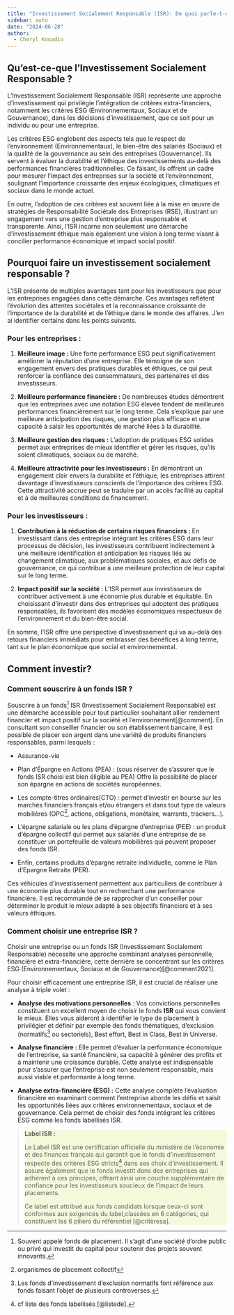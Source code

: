 ```yaml
---
title: "Investissement Socialement Responsable (ISR): De quoi parle-t-on ?"
sidebar: auto
date: "2024-06-28"
author:
  - Cheryl Kouadio
---
```


## Qu'est-ce-que l'Investissement Socialement Responsable ?

L'Investissement Socialement Responsable (ISR) représente une approche d'investissement qui privilégie l'intégration de critères extra-financiers, notamment les critères ESG (Environnementaux, Sociaux et de Gouvernance), dans les décisions d'investissement, que ce soit pour un individu ou pour une entreprise.

Les critères ESG englobent des aspects tels que le respect de l'environnement (Environnementaux), le bien-être des salariés (Sociaux) et la qualité de la gouvernance au sein des entreprises (Gouvernance). Ils servent à évaluer la durabilité et l'éthique des investissements au-delà des performances financières traditionnelles. Ce faisant, ils offrent un cadre pour mesurer l'impact des entreprises sur la société et l'environnement, soulignant l'importance croissante des enjeux écologiques, climatiques et sociaux dans le monde actuel.

En outre, l'adoption de ces critères est souvent liée à la mise en œuvre de stratégies de Responsabilité Sociétale des Entreprises (RSE), illustrant un engagement vers une gestion d'entreprise plus responsable et transparente. Ainsi, l'ISR incarne non seulement une démarche d'investissement éthique mais également une vision à long terme visant à concilier performance économique et impact social positif.

## Pourquoi faire un investissement socialement responsable ?

L'ISR présente de multiples avantages tant pour les investisseurs que pour les entreprises engagées dans cette démarche. Ces avantages reflètent l'évolution des attentes sociétales et la reconnaissance croissante de l'importance de la durabilité et de l'éthique dans le monde des affaires. J'en ai identifier certains dans les points suivants.

### Pour les entreprises :

1.  **Meilleure image :** Une forte performance ESG peut significativement améliorer la réputation d'une entreprise. Elle témoigne de son engagement envers des pratiques durables et éthiques, ce qui peut renforcer la confiance des consommateurs, des partenaires et des investisseurs.

2.  **Meilleure performance financière :** De nombreuses études démontrent que les entreprises avec une notation ESG élevée tendent de meilleures performances financièrement sur le long terme. Cela s'explique par une meilleure anticipation des risques, une gestion plus efficace et une capacité à saisir les opportunités de marché liées à la durabilité.

3.  **Meilleure gestion des risques :** L'adoption de pratiques ESG solides permet aux entreprises de mieux identifier et gérer les risques, qu'ils soient climatiques, sociaux ou de marché.

4.  **Meilleure attractivité pour les investisseurs :** En démontrant un engagement clair envers la durabilité et l'éthique, les entreprises attirent davantage d'investisseurs conscients de l'importance des critères ESG. Cette attractivité accrue peut se traduire par un accès facilité au capital et à de meilleures conditions de financement.

### Pour les investisseurs :

1.  **Contribution à la réduction de certains risques financiers :** En investissant dans des entreprise intégrant les critères ESG dans leur processus de décision, les investisseurs contribuent indirectement à une meilleure identification et anticipation les risques liés au changement climatique, aux problématiques sociales, et aux défis de gouvernance, ce qui contribue à une meilleure protection de leur capital sur le long terme.

2.  **Impact positif sur la société :** L'ISR permet aux investisseurs de contribuer activement à une économie plus durable et équitable. En choisissant d'investir dans des entreprises qui adoptent des pratiques responsables, ils favorisent des modèles économiques respectueux de l'environnement et du bien-être social.

En somme, l'ISR offre une perspective d'investissement qui va au-delà des retours financiers immédiats pour embrasser des bénéfices à long terme, tant sur le plan économique que social et environnemental.

## Comment investir?

### Comment souscrire à un fonds ISR ?

Souscrire à un fonds[^1] ISR (Investissement Socialement Responsable) est une démarche accessible pour tout particulier souhaitant allier rendement financier et impact positif sur la société et l'environnement[@comment]. En consultant son conseiller financier ou son établissement bancaire, il est possible de placer son argent dans une variété de produits financiers responsables, parmi lesquels :

[^1]: Souvent appelé fonds de placement. Il s’agit d’une société d’ordre public ou privé qui investit du capital pour soutenir des projets souvent innovants.

-   Assurance-vie

-   Plan d’Épargne en Actions (PEA) : (sous réserver de s’assurer que le fonds ISR choisi est bien éligible au PEA) Offre la possibilité de placer son épargne en actions de sociétés européennes.

-   Les compte-titres ordinaires(CTO) : permet d'investir en bourse sur les marchés financiers français et/ou étrangers et dans tout type de valeurs mobilières (OPC[^2], actions, obligations, monétaire, warrants, trackers…).

-   L’épargne salariale ou les plans d’épargne d’entreprise (PEE) : un produit d'épargne collectif qui permet aux salariés d'une entreprise de se constituer un portefeuille de valeurs mobilières qui peuvent proposer des fonds ISR.

-   Enfin, certains produits d’épargne retraite individuelle, comme le Plan d’Epargne Retraite (PER).

[^2]: organismes de placement collectif

Ces véhicules d'investissement permettent aux particuliers de contribuer à une économie plus durable tout en recherchant une performance financière. Il est recommandé de se rapprocher d'un conseiller pour déterminer le produit le mieux adapté à ses objectifs financiers et à ses valeurs éthiques.

### Comment choisir une entreprise ISR ?

Choisir une entreprise ou un fonds ISR (Investissement Socialement Responsable) nécessite une approche combinant analyses personnelle, financière et extra-financière, cette dernière se concentrant sur les critères ESG (Environnementaux, Sociaux et de Gouvernance)[@comment2021].

Pour choisir efficacement une entreprise ISR, il est crucial de réaliser une analyse à triple volet :

-   **Analyse des motivations personnelles** : Vos convictions personnelles constituent un excellent moyen de choisir le fonds **ISR** qui vous convient le mieux. Elles vous aideront à identifier le type de placement à privilégier et définir par exemple des fonds thématiques, d'exclusion (normatifs[^3] ou sectoriels), Best effort, Best in Class, Best in Universe.

-   **Analyse financière :** Elle permet d'évaluer la performance économique de l'entreprise, sa santé financière, sa capacité à générer des profits et à maintenir une croissance durable. Cette analyse est indispensable pour s'assurer que l'entreprise est non seulement responsable, mais aussi viable et performante à long terme.

-   **Analyse extra-financière (ESG) :** Cette analyse complète l'évaluation financière en examinant comment l'entreprise aborde les défis et saisit les opportunités liées aux critères environnementaux, sociaux et de gouvernance. Cela permet de choisir des fonds intégrant les critères ESG comme les fonds labellisés ISR.

[^3]: Les fonds d'investissement d’exclusion normatifs font référence aux fonds faisant l'objet de plusieurs controverses.

> ::: {#tbl style="background-color : #f3fadc; text-color : black;"}
> **Label ISR :**
>
> Le Label ISR est une certification officielle du ministère de l'économie et des finances français qui garantit que le fonds d’investissement respecte des critères ESG stricts[^4] dans ses choix d'investissement. Il assure également que le fonds investit dans des entreprises qui adhèrent à ces principes, offrant ainsi une couche supplémentaire de confiance pour les investisseurs soucieux de l'impact de leurs placements.
>
> Ce label est attribué aux fonds candidats lorsque ceux-ci sont conformes aux exigences du label,classées en 6 catégories, qui constituent les 6 piliers du référentiel [@critèresa].
> :::

[^4]: cf liste des fonds labellisés [@listede].